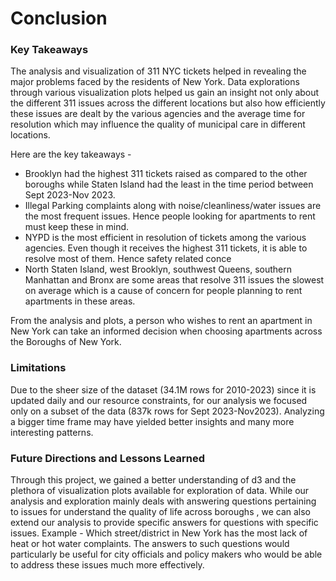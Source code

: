 # Conclusion

### Key Takeaways

The analysis and visualization of 311 NYC tickets helped in revealing the major problems faced by the residents of New York. Data explorations through various visualization plots helped us gain an insight not only about the different 311 issues across the different locations but also how efficiently these issues are dealt by the various agencies and the average time for resolution  which may influence the quality of municipal care in different locations.

Here are the key takeaways -

-   Brooklyn had the highest 311 tickets raised as compared to the other boroughs while Staten Island had the least in the time period between Sept 2023-Nov 2023.
-   Illegal Parking complaints along with noise/cleanliness/water issues are the most frequent issues. Hence people looking for apartments to rent must keep these in mind.
-   NYPD is the most efficient in resolution of tickets among the various agencies. Even though it receives the highest 311 tickets, it is able to resolve most of them. Hence safety related conce
-   North Staten Island, west Brooklyn, southwest Queens, southern Manhattan and Bronx are some areas that resolve 311 issues the slowest on average which is a cause of concern for people planning to rent apartments in these areas.

From the analysis and plots, a person who wishes to rent an apartment in New York can take an informed decision when choosing apartments across the Boroughs of New York.

### Limitations

Due to the sheer size of the dataset (34.1M rows for 2010-2023) since it is updated daily and our resource constraints, for our analysis we focused only on a subset of the data (837k rows for Sept 2023-Nov2023). Analyzing a bigger time frame may have yielded better insights and many more interesting patterns.

### Future Directions and Lessons Learned

Through this project, we gained a better understanding of d3 and the plethora of visualization plots available for exploration of data. While our analysis and exploration mainly deals with answering questions pertaining to issues for understand the quality of life across boroughs , we can also extend our analysis to provide specific answers for questions with specific issues. Example - Which street/district in New York has the most lack of heat or hot water complaints. The answers to such questions would particularly be useful for city officials and policy makers who would be able to address these issues much more effectively. 
